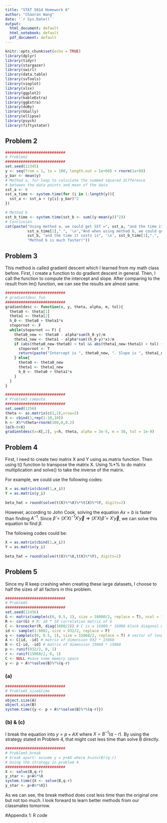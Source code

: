 ```yaml
---
title: "STAT 5014 Homework 6"
author: "Chaoran Wang"
date: '`r Sys.Date()`'
output:
  html_document: default
  html_notebook: default
  pdf_document: default
---
```


```r
knitr::opts_chunk$set(echo = TRUE)
library(dplyr)
library(tidyr)
library(stargazer)
library(swirl)
library(data.table)
library(svTools)
library(vioplot)
library(xlsx)
library(ggplot2)
library(kableExtra)
library(ggExtra)
library(doBy)
library(GGally)
library(ellipse)
library(psych)
library(fiftystater)
```

## Problem 2

```r
########################### 
# Problem2
###########################
set.seed(12345)
y <- seq(from = 1, to = 100, length.out = 1e+08) + rnorm(1e+08)
y_bar <- mean(y)
# Method a, for loop to calculate the summed squared difference 
# between the data points and mean of the data
sst_a <- 0
sst_a_time <- system.time(for (i in 1:length(y)){
  sst_a <- sst_a + (y[i]-y_bar)^2
})

# Method b
sst_b_time <- system.time(sst_b <- sum((y-mean(y))^2))
# Conclusion
cat(paste("Using method a, we could get SST =", sst_a, "and the time it costs is", 
          sst_a_time[1],".", '\n',"And when using method b, we could get SST =", 
          sst_b, "and the time it costs is", '\n', sst_b_time[1],".", '\n',
          "Method b is much faster!"))
```

## Problem 3
This method is called gradient descent which I learned from my math class before. First, I create a function to do gradient descent in general. Then, I call the function to compute the intercept and slope. After comparing to the result from lm() function, we can see the results are almost same.
```r
########################### 
# gradientdesc_fun
###########################
gradientdesc <- function(x, y, theta, alpha, m, tol){
  theta0 <- theta[1]
  theta1 <- theta[2]
  h_0 <- theta0 + theta1*x
  stopornot <- F
  while(stopornot == F) {
    theta0_new <- theta0 - alpha*sum(h_0-y)/m
    theta1_new <- theta1 - alpha*sum((h_0-y)*x)/m
    if (abs(theta0_new-theta0) < tol && abs(theta1_new-theta1) < tol) {
      stopornot <- T
      return(paste("Intercept is ", theta0_new, ". Slope is ", theta1_new, "."))
    } else{
      theta0 <- theta0_new
      theta1 <- theta1_new
      h_0 <- theta0 + theta1*x
    }
  }
}
```

```r
########################### 
# Problem3_compute
###########################
set.seed(1256)
theta <- as.matrix(c(1,2),nrow=2)
X <- cbind(1,rep(1:10,10))
h <- X%*%theta+rnorm(100,0,0.2)
lm(h~0+X)
gradientdesc(x=X[,2], y=h, theta, alpha = 3e-5, m = 30, tol = 1e-9)
```

## Problem 4
First, I need to create two matrix X and Y using as.matrix function. Then using t() function to transpose the matrix X. Using %*% to do matrix multiplication and solve() to take the inverse of the matrix.

For example, we could use the following codes:
```r
X = as.matrix(cbind(1,x_i))
Y = as.matrix(y_i)
 
beta_hat = round(solve(t(X)%*%X)%*%t(X)%*%Y, digits=2)
```
However, according to John Cook, solving the equation $Ax = b$ is faster than finding $A^{-1}$. Since $\hat{\beta}=(X'X)^{-1}X' \vec{y}\Rightarrow (X'X)\hat{\beta}=X' \vec{y}$, we can solve this equation to find $\beta$.

The following codes could be:
```r
X = as.matrix(cbind(1,x_i))
Y = as.matrix(y_i)
 
beta_hat = round(solve(t(X)%*%X,t(X)%*%Y), digits=2)
```

## Problem 5
Since my R keep crashing when creating these large datasets, I choose to half the sizes of all factors in this problem.
```r
########################### 
# Problem5
###########################
set.seed(12456)
G <- matrix(sample(c(0, 0.5, 1), size = 16000/2, replace = T), ncol = 10)
R <- cor(G) # R: 10 * 10 correlation matrix of G
C <- kronecker(R, diag(1600/2)) # C is a 16000 * 16000 block diagonal matrix
id <- sample(1:8002, size = 932/2, replace = F)
q <- sample(c(0, 0.5, 1), size = 15068/2, replace = T) # vector of length 15068
A <- C[id, -id] # matrix of dimension 932 * 15068
B <- C[-id, -id] # matrix of dimension 15068 * 15068
p <- runif(932/2, 0, 1)
r <- runif(15068/2, 0, 1)
C <- NULL #save some memory space
y <- p + A%*%solve(B)%*%(q-r)
```

### (a)
```r
########################### 
# Problem5_size&time
###########################
object.size(A)
object.size(B)
system.time({y <- p + A%*%solve(B)%*%(q-r)})
```

### (b) & (c)
I break the equation into $y=p+AX$ where $X=B^{-1}(q-r)$. By using the strategy stated in Problem 4, that might cost less time than solve B directly.
```r
########################### 
# Problem5_break
# break apart: assume y = p+AX where X=inv(B)(q-r)
# Using the strategy in problem 4
###########################
X <- solve(B,q-r)
y_star <- p+A%*%X
system.time({X <- solve(B,q-r)
y_star <- p+A%*%X})
```

As we can see, the break method does cost less time than the original one but not too much. I look forward to learn better methods from our classmates tomorrow.

\newpage
#Appendix 1: R code  
```r
  
```
